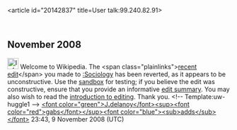 <article id="20142837" title=User talk:99.240.82.91>
	<talkpage id="20142837" title="User talk:99.240.82.91">

== November 2008 ==

[[Image:Information.png|25px]] Welcome to Wikipedia. The &lt;span class=&quot;plainlinks&quot;&gt;[http://en.wikipedia.org/wiki/Sociology?diff=250753997 recent edit]&lt;/span&gt; you made to [[:Sociology]] has been reverted, as it appears to be unconstructive. Use the [[Wikipedia:Sandbox|sandbox]] for testing; if you believe the edit was constructive, ensure that you provide an informative [[Help:Edit summary|edit summary]]. You may also wish to read the [[Wikipedia:Introduction|introduction to editing]]. Thank you. &lt;!-- Template:uw-huggle1 --&gt; [[User:J.delanoy|&lt;font color=&quot;green&quot;&gt;J'''.'''delanoy&lt;/font&gt;]][[User Talk:J.delanoy|&lt;sup&gt;&lt;font color=&quot;red&quot;&gt;gabs&lt;/font&gt;&lt;/sup&gt;]][[Special:Contributions/J.delanoy|&lt;font color=&quot;blue&quot;&gt;&lt;sub&gt;adds&lt;/sub&gt;&lt;/font&gt;]] 23:43, 9 November 2008 (UTC)
	</talkpage>
</article>